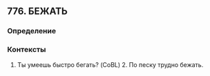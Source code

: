 ## 776. БЕЖАТЬ
### Определение


### Контексты
1. Ты умеешь быстро бегать? (CoBL) 2. По песку трудно бежать.

